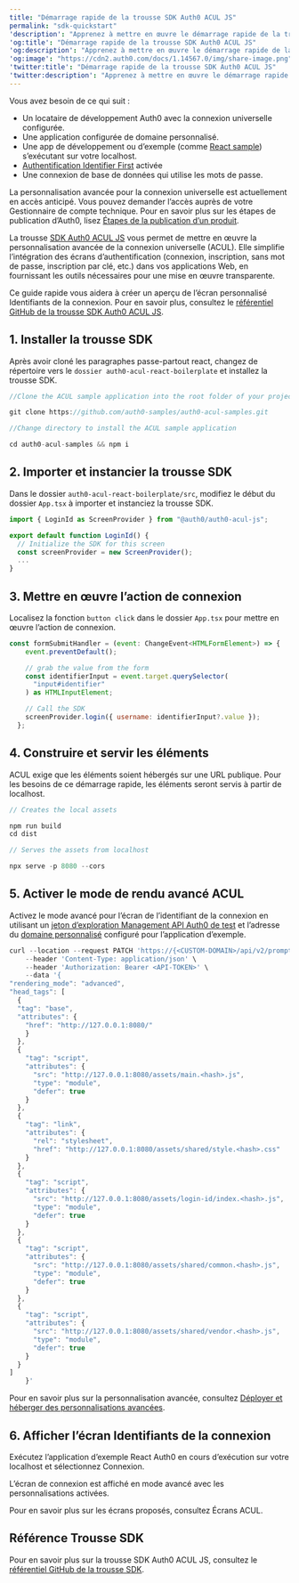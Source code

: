 ---
title: "Démarrage rapide de la trousse SDK Auth0 ACUL JS"
permalink: "sdk-quickstart"
'description': "Apprenez à mettre en œuvre le démarrage rapide de la trousse SDK Auth0 ACUL JS"
'og:title': "Démarrage rapide de la trousse SDK Auth0 ACUL JS"
'og:description': "Apprenez à mettre en œuvre le démarrage rapide de la trousse SDK Auth0 ACUL JS"
'og:image': "https://cdn2.auth0.com/docs/1.14567.0/img/share-image.png"
'twitter:title': "Démarrage rapide de la trousse SDK Auth0 ACUL JS"
'twitter:description': "Apprenez à mettre en œuvre le démarrage rapide de la trousse SDK Auth0 ACUL JS"
---

<Card title="Avant de commencer">

Vous avez besoin de ce qui suit :

* Un locataire de développement Auth0 avec la connexion universelle configurée.
* Une application configurée de domaine personnalisé.
* Une app de développement ou d’exemple (comme [React sample](https://auth0.com/docs/quickstart/spa/react)) s’exécutant sur votre localhost.
* [Authentification Identifier First](/docs/fr-ca/authenticate/login/auth0-universal-login/identifier-first) activée
* Une connexion de base de données qui utilise les mots de passe.

</Card>

<Warning>

La personnalisation avancée pour la connexion universelle est actuellement en accès anticipé. Vous pouvez demander l’accès auprès de votre Gestionnaire de compte technique. Pour en savoir plus sur les étapes de publication d’Auth0, lisez [Étapes de la publication d’un produit](/docs/fr-ca/troubleshoot/product-lifecycle/product-release-stages).

</Warning>

La trousse [SDK Auth0 ACUL JS](https://github.com/auth0/universal-login/tree/master/packages/auth0-acul-js) vous permet de mettre en œuvre la personnalisation avancée de la connexion universelle (ACUL). Elle simplifie l’intégration des écrans d’authentification (connexion, inscription, sans mot de passe, inscription par clé, etc.) dans vos applications Web, en fournissant les outils nécessaires pour une mise en œuvre transparente.

Ce guide rapide vous aidera à créer un aperçu de l’écran personnalisé Identifiants de la connexion.
Pour en savoir plus, consultez le [référentiel GitHub de la trousse SDK Auth0 ACUL JS](https://github.com/auth0/universal-login/tree/master/packages/auth0-acul-js).

## 1. Installer la trousse SDK

Après avoir cloné les paragraphes passe-partout react, changez de répertoire vers le `dossier auth0-acul-react-boilerplate` et installez la trousse SDK.

```javascript lines
//Clone the ACUL sample application into the root folder of your project

git clone https://github.com/auth0-samples/auth0-acul-samples.git

//Change directory to install the ACUL sample application 

cd auth0-acul-samples && npm i
```

## 2. Importer et instancier la trousse SDK

Dans le dossier `auth0-acul-react-boilerplate/src`, modifiez le début du dossier `App.tsx` à importer et instanciez la trousse SDK.

```javascript lines
import { LoginId as ScreenProvider } from "@auth0/auth0-acul-js";

export default function LoginId() {
  // Initialize the SDK for this screen
  const screenProvider = new ScreenProvider();
  ...
}
```

## 3. Mettre en œuvre l’action de connexion

Localisez la fonction `button click` dans le dossier `App.tsx` pour mettre en œuvre l’action de connexion.

```javascript lines
const formSubmitHandler = (event: ChangeEvent<HTMLFormElement>) => {
    event.preventDefault();

    // grab the value from the form
    const identifierInput = event.target.querySelector(
      "input#identifier"
    ) as HTMLInputElement;

    // Call the SDK
    screenProvider.login({ username: identifierInput?.value });
  };
```

## 4. Construire et servir les éléments

ACUL exige que les éléments soient hébergés sur une URL publique. Pour les besoins de ce démarrage rapide, les éléments seront servis à partir de localhost.

```javascript lines
// Creates the local assets 

npm run build 
cd dist 

// Serves the assets from localhost

npx serve -p 8080 --cors
```

## 5. Activer le mode de rendu avancé ACUL

Activez le mode avancé pour l’écran de l’identifiant de la connexion en utilisant un [jeton d’exploration Management API Auth0 de test](/docs/fr-ca/secure/tokens/access-tokens/management-api-access-tokens/get-management-api-access-tokens-for-testing) et l’adresse du [domaine personnalisé](/docs/fr-ca/customize/custom-domains) configuré pour l’application d’exemple.

```javascript lines
curl --location --request PATCH 'https://{<CUSTOM-DOMAIN>/api/v2/prompts/login-id/screen/login-id/rendering' \
    --header 'Content-Type: application/json' \
    --header 'Authorization: Bearer <API-TOKEN>' \
    --data '{
"rendering_mode": "advanced",
"head_tags": [
  {
  "tag": "base",
  "attributes": {
    "href": "http://127.0.0.1:8080/"
    }
  },
  {
    "tag": "script",
    "attributes": {
      "src": "http://127.0.0.1:8080/assets/main.<hash>.js",
      "type": "module",
      "defer": true
    }
  },
  {
    "tag": "link",
    "attributes": {
      "rel": "stylesheet",
      "href": "http://127.0.0.1:8080/assets/shared/style.<hash>.css"
    }
  },
  {
    "tag": "script",
    "attributes": {
      "src": "http://127.0.0.1:8080/assets/login-id/index.<hash>.js",
      "type": "module",
      "defer": true
    }
  },
  {
    "tag": "script",
    "attributes": {
      "src": "http://127.0.0.1:8080/assets/shared/common.<hash>.js",
      "type": "module",
      "defer": true
    }
  },
  {
    "tag": "script",
    "attributes": {
      "src": "http://127.0.0.1:8080/assets/shared/vendor.<hash>.js",
      "type": "module",
      "defer": true
    }
  }
]
    }'
```

Pour en savoir plus sur la personnalisation avancée, consultez [Déployer et héberger des personnalisations avancées](/docs/fr-ca/customize/login-pages/advanced-customizations/getting-started/deploy-and-host-advanced-customizations).

## 6. Afficher l’écran Identifiants de la connexion

Exécutez l’application d’exemple React Auth0 en cours d’exécution sur votre localhost et sélectionnez Connexion.

L’écran de connexion est affiché en mode avancé avec les personnalisations activées.

Pour en savoir plus sur les écrans proposés, consultez Écrans ACUL.

## Référence Trousse SDK

Pour en savoir plus sur la trousse SDK Auth0 ACUL JS, consultez le [référentiel GitHub de la trousse SDK](https://auth0.github.io/universal-login/classes/Classes.LoginId.html).